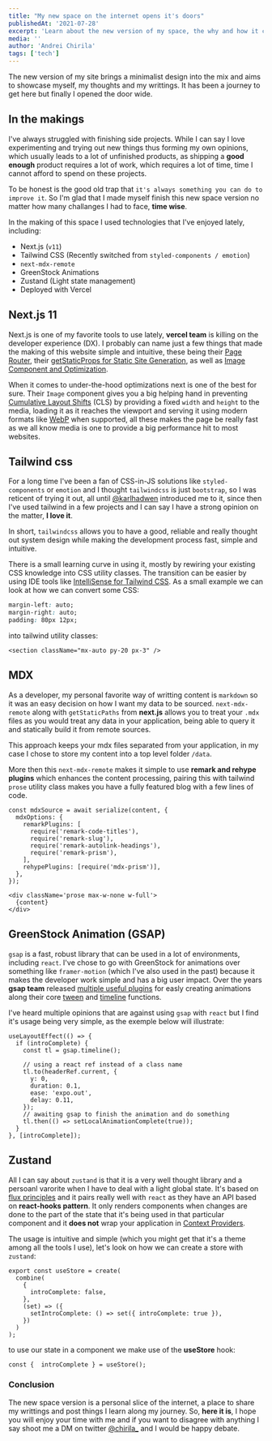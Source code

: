 ```yaml
---
title: "My new space on the internet opens it's doors"
publishedAt: '2021-07-28'
excerpt: 'Learn about the new version of my space, the why and how it came to be.'
media: ''
author: 'Andrei Chirila'
tags: ['tech']
---
```


The new version of my site brings a minimalist design into the mix and aims to showcase myself, my thoughts and my writtings. It has been a journey to get here but finally I opened the door wide.

## In the makings

I've always struggled with finishing side projects. While I can say I love experimenting and trying out new things thus forming my own opinions, which usually leads to a lot of unfinished products, as shipping a **good enough** product requires a lot of work, which requires a lot of time, time I cannot afford to spend on these projects.

To be honest is the good old trap that `it's always something you can do to improve it`. So I'm glad that I made myself finish this new space version no matter how many challanges I had to face, **time wise**.

In the making of this space I used technologies that I've enjoyed lately, including:

- Next.js (`v11`)
- Tailwind CSS (Recently switched from `styled-components / emotion`)
- `next-mdx-remote`
- GreenStock Animations
- Zustand (Light state management)
- Deployed with Vercel

## Next.js 11

Next.js is one of my favorite tools to use lately, **vercel team** is killing on the developer experience (DX). I probably can name just a few things that made the making of this website simple and intuitive, these being their [Page Router](https://nextjs.org/docs/basic-features/pages), their [getStaticProps for Static Site Generation](https://nextjs.org/docs/basic-features/data-fetching#getstaticprops-static-generation), as well as [Image Component and Optimization](https://nextjs.org/docs/basic-features/image-optimization).

When it comes to under-the-hood optimizations next is one of the best for sure. Their `Image` component gives you a big helping hand in preventing [Cumulative Layout Shifts](https://web.dev/cls/) (CLS) by providing a fixed `width` and `height` to the media, loading it as it reaches the viewport and serving it using modern formats like [WebP](https://developer.mozilla.org/en-US/docs/Web/Media/Formats/Image_types) when supported, all these makes the page be really fast as we all know media is one to provide a big performance hit to most websites.

## Tailwind css

For a long time I've been a fan of CSS-in-JS solutions like `styled-components` or `emotion` and I thought `tailwindcss` is just `bootstrap`, so I was reticent of trying it out, all until [@karlhadwen](https://twitter.com/karlhadwen) introduced me to it, since then I've used tailwind in a few projects and I can say I have a strong opinion on the matter, **I love it**.

In short, `tailwindcss` allows you to have a good, reliable and really thought out system design while making the development process fast, simple and intuitive.

There is a small learning curve in using it, mostly by rewiring your existing CSS knowledge into CSS utility classes. The transition can be easier by using IDE tools like [IntelliSense for Tailwind CSS](https://marketplace.visualstudio.com/items?itemName=bradlc.vscode-tailwindcss). As a small example we can look at how we can convert some CSS:

```css:styles.css
margin-left: auto;
margin-right: auto;
padding: 80px 12px;
```

into tailwind utility classes:

```tsx:tailwind.tsx
<section className="mx-auto py-20 px-3" />
```

## MDX

As a developer, my personal favorite way of writting content is `markdown` so it was an easy decision on how I want my data to be sourced. `next-mdx-remote` along with `getStaticPaths` from **next.js** allows you to treat your `.mdx` files as you would treat any data in your application, being able to query it and statically build it from remote sources.

This approach keeps your mdx files separated from your application, in my case I chose to store my content into a top level folder `/data`.

More then this `next-mdx-remote` makes it simple to use **remark and rehype plugins** which enhances the content processing, pairing this with tailwind `prose` utility class makes you have a fully featured blog with a few lines of code.

```tsx:mdx.tsx
const mdxSource = await serialize(content, {
  mdxOptions: {
    remarkPlugins: [
      require('remark-code-titles'),
      require('remark-slug'),
      require('remark-autolink-headings'),
      require('remark-prism'),
    ],
    rehypePlugins: [require('mdx-prism')],
  },
});
```

```tsx:post.tsx
<div className='prose max-w-none w-full'>
  {content}
</div>
```

## GreenStock Animation (GSAP)

`gsap` is a fast, robust library that can be used in a lot of environments, including `react`. I've chose to go with GreenStock for animations over something like `framer-motion` (which I've also used in the past) because it makes the developer work simple and has a big user impact. Over the years **gsap team** released [multiple useful plugins](https://greensock.com/docs/v3/Plugins) for easly creating animations along their core [tween](https://greensock.com/docs/v3/GSAP/Tween) and [timeline](https://greensock.com/docs/v3/GSAP/Timeline) functions.

I've heard multiple opinions that are against using `gsap` with `react` but I find it's usage being very simple, as the exemple below will illustrate:

```tsx:header.tsx
useLayoutEffect(() => {
  if (introComplete) {
    const tl = gsap.timeline();

    // using a react ref instead of a class name
    tl.to(headerRef.current, {
      y: 0,
      duration: 0.1,
      ease: 'expo.out',
      delay: 0.11,
    });
    // awaiting gsap to finish the animation and do something
    tl.then(() => setLocalAnimationComplete(true));
  }
}, [introComplete]);
```

## Zustand

All I can say about `zustand` is that it is a very well thought library and a persoanl varorite when I have to deal with a light global state. It's based on [flux principles](https://facebook.github.io/flux/) and it pairs really well with `react` as they have an API based on **react-hooks pattern**. It only renders components when changes are done to the part of the state that it's being used in that particular component and it **does not** wrap your application in [Context Providers](https://reactjs.org/docs/context.html). 

The usage is intuitive and simple (which you might get that it's a theme among all the tools I use), let's look on how we can create a store with `zustand`:

```tsx:store.tsx
export const useStore = create(
  combine(
    {
      introComplete: false,
    },
    (set) => ({
      setIntroComplete: () => set({ introComplete: true }),
    })
  )
);
```
to use our state in a component we make use of the **useStore** hook:

```tsx:component.tsx
const {  introComplete } = useStore();
```
### Conclusion

The new space version is a personal slice of the internet, a place to share my writtings and post things I learn along my journey. So, **here it is**, I hope you will enjoy your time with me and if you want to disagree with anything I say shoot me a DM on twitter [@chirila_](https://twitter.com/chirila_) and I would be happy debate.